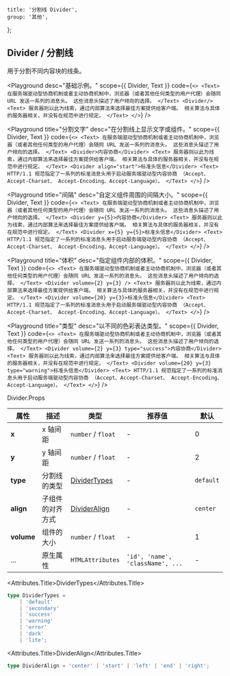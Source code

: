 
	title: '分割线 Divider',
	group: '其他',
};

## Divider / 分割线

用于分割不同内容块的线条。

<Playground
	desc="基础示例。"
	scope={{ Divider, Text }}
	code={`
<>
  <Text>
    在服务端驱动型协商机制或者主动协商机制中，浏览器（或者其他任何类型的用户代理）会随同 URL 发送一系列的消息头。
    这些消息头描述了用户倾向的选择。
  </Text>
  <Divider/>
  <Text>
    服务器则以此为线索，通过内部算法来选择最佳方案提供给客户端。
    相关算法与具体的服务器相关，并没有在规范中进行规定。
  </Text>
</>
`}
/>

<Playground
	title="分割文字"
	desc="在分割线上显示文字或组件。"
	scope={{ Divider, Text }}
	code={`
<>
  <Text>
    在服务端驱动型协商机制或者主动协商机制中，浏览器（或者其他任何类型的用户代理）会随同 URL 发送一系列的消息头。
    这些消息头描述了用户倾向的选择。
  </Text>
  <Divider>内容协商</Divider>
  <Text>
    服务器则以此为线索，通过内部算法来选择最佳方案提供给客户端。
    相关算法与具体的服务器相关，并没有在规范中进行规定。
  </Text>
  <Divider align="start">标准头信息</Divider>
  <Text>
    HTTP/1.1 规范指定了一系列的标准消息头用于启动服务端驱动型内容协商 （Accept、Accept-Charset、 Accept-Encoding、Accept-Language）。
  </Text>
</>
`}
/>

<Playground
	title="间隔"
	desc="自定义组件周围的间隔大小。"
	scope={{ Divider, Text }}
	code={`
<>
  <Text>
    在服务端驱动型协商机制或者主动协商机制中，浏览器（或者其他任何类型的用户代理）会随同 URL 发送一系列的消息头。
    这些消息头描述了用户倾向的选择。
  </Text>
  <Divider y={5}>内容协商</Divider>
  <Text>
    服务器则以此为线索，通过内部算法来选择最佳方案提供给客户端。
    相关算法与具体的服务器相关，并没有在规范中进行规定。
  </Text>
  <Divider x={5} y={5}>标准头信息</Divider>
  <Text>
    HTTP/1.1 规范指定了一系列的标准消息头用于启动服务端驱动型内容协商 （Accept、Accept-Charset、 Accept-Encoding、Accept-Language）。
  </Text>
</>
`}
/>

<Playground
	title="体积"
	desc="指定组件内部的体积。"
	scope={{ Divider, Text }}
	code={`
<>
  <Text>
    在服务端驱动型协商机制或者主动协商机制中，浏览器（或者其他任何类型的用户代理）会随同 URL 发送一系列的消息头。
    这些消息头描述了用户倾向的选择。
  </Text>
  <Divider volume={2} y={3} />
  <Text>
    服务器则以此为线索，通过内部算法来选择最佳方案提供给客户端。
    相关算法与具体的服务器相关，并没有在规范中进行规定。
  </Text>
  <Divider volume={20} y={3}>标准头信息</Divider>
  <Text>
    HTTP/1.1 规范指定了一系列的标准消息头用于启动服务端驱动型内容协商 （Accept、Accept-Charset、 Accept-Encoding、Accept-Language）。
  </Text>
</>
`}
/>

<Playground
	title="类型"
	desc="以不同的色彩表达类型。"
	scope={{ Divider, Text }}
	code={`
<>
  <Text>
    在服务端驱动型协商机制或者主动协商机制中，浏览器（或者其他任何类型的用户代理）会随同 URL 发送一系列的消息头。
    这些消息头描述了用户倾向的选择。
  </Text>
  <Divider volume={2} y={3} type="success">内容协商</Divider>
  <Text>
    服务器则以此为线索，通过内部算法来选择最佳方案提供给客户端。
    相关算法与具体的服务器相关，并没有在规范中进行规定。
  </Text>
  <Divider volume={20} y={3} type="warning">标准头信息</Divider>
  <Text>
    HTTP/1.1 规范指定了一系列的标准消息头用于启动服务端驱动型内容协商 （Accept、Accept-Charset、 Accept-Encoding、Accept-Language）。
  </Text>
</>
`}
/>

<Attributes edit="/pages/zh-cn/components/divider.mdx">
<Attributes.Title>Divider.Props</Attributes.Title>

| 属性       | 描述             | 类型                          | 推荐值                           | 默认      |
| ---------- | ---------------- | ----------------------------- | -------------------------------- | --------- |
| **x**      | x 轴间距         | `number` / `float`            | -                                | 0         |
| **y**      | y 轴间距         | `number` / `float`            | -                                | 2         |
| **type**   | 分割线的类型     | [DividerTypes](#dividertypes) | -                                | `default` |
| **align**  | 子组件的对齐方式 | [DividerAlign](#divideralign) | -                                | `center`  |
| **volume** | 组件的大小       | `number` / `float`            | -                                | 1         |
| ...        | 原生属性         | `HTMLAttributes`              | `'id', 'name', 'className', ...` | -         |

<Attributes.Title>DividerTypes</Attributes.Title>

```ts
type DividerTypes =
	| 'default'
	| 'secondary'
	| 'success'
	| 'warning'
	| 'error'
	| 'dark'
	| 'lite';
```

<Attributes.Title>DividerAlign</Attributes.Title>

```ts
type DividerAlign = 'center' | 'start' | 'left' | 'end' | 'right';
```

</Attributes>

